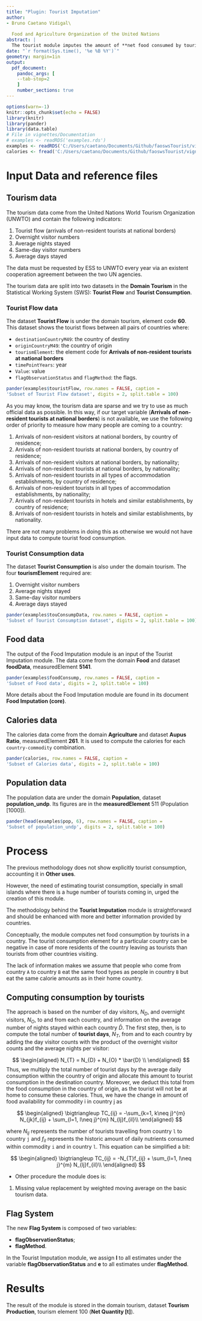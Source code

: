 ```yaml
---
title: "Plugin: Tourist Imputation"
author:
- Bruno Caetano Vidigal\
  
  Food and Agriculture Organization of the United Nations
abstract: |
  The tourist module imputes the amount of **net food consumed by tourists [t]**. It takes into account the number of  tourists visiting a country, their average stay and their consumption patterns to estimate tourist consumption. This correction is small for most countries. However, countries with small populations and large tourist volume could be significantly impacted by tourism. All tables and graphs present in this documentation are just examples. More details on the data are given in the code.
date: "`r format(Sys.time(), '%e %B %Y')`"
geometry: margin=1in
output:
  pdf_document:
    pandoc_args: [
    --tab-stop=2
    ]
    number_sections: true
---
```


```r
options(warn=-1)
knitr::opts_chunk$set(echo = FALSE)
library(knitr)
library(pander)
library(data.table)
# File in vignettes/Documentation
# examples <- readRDS('examples.rds')
examples <- readRDS('C:/Users/caetano/Documents/Github/faoswsTourist/vignettes/tourismExample.rds')
calories <- fread('C:/Users/caetano/Documents/Github/faoswsTourist/vignettes/calories.csv')
```

# Input Data and reference files

## Tourism data

The tourism data come from the United Nations World Tourism Organization (UNWTO) and contain the following indicators:

1. Tourist flow (arrivals of non-resident tourists at national borders)
2. Overnight visitor numbers
3. Average nights stayed
4. Same-day visitor numbers
5. Average days stayed

The data must be requested by ESS to UNWTO every year via an existent cooperation agreement between the two UN agencies.

The tourism data are split into two datasets in the **Domain Tourism** in the Statistical Working System (SWS): **Tourist Flow** and **Tourist Consumption**.

### Tourist Flow data

The dataset **Tourist Flow** is under the domain tourism, element code **60**. This dataset shows the tourist flows between all pairs of countries where:

- `destinationCountryM49`: the country of destiny
- `originCountryM49`: the country of origin
- `tourismElement`: the element code for **Arrivals of non-resident tourists at national borders**
- `timePointYears`: year
- `Value`: value
- `flagObservationStatus` and `flagMethod`: the flags. 

```r
pander(examples$touristFlow, row.names = FALSE, caption =
'Subset of Tourist Flow dataset', digits = 2, split.table = 100)
```

As you may know, the tourism data are sparse and we try to use as much official data as possible. In this way, if our target variable (**Arrivals of non-resident tourists at national borders**) is not available, we use the following order of priority to measure how many people are coming to a country:

1. Arrivals of non-resident visitors at national borders, by country of residence;
2. Arrivals of non-resident tourists at national borders, by country of residence;
3. Arrivals of non-resident visitors at national borders, by nationality;
4. Arrivals of non-resident tourists at national borders, by nationality;
5. Arrivals of non-resident tourists in all types of accommodation establishments, by country of residence; 
6. Arrivals of non-resident tourists in all types of accommodation establishments, by nationality;
7. Arrivals of non-resident tourists in hotels and similar establishments, by country of residence; 
8. Arrivals of non-resident tourists in hotels and similar establishments, by nationality.

There are not many problems in doing this as otherwise we would not have input data to compute tourist food consumption.

### Tourist Consumption data

The dataset **Tourist Consumption** is also under the domain tourism. The four **tourismElement** required are: 

1. Overnight visitor numbers
2. Average nights stayed 
3. Same-day visitor numbers 
4. Average days stayed

```r
pander(examples$touConsumpData, row.names = FALSE, caption =
'Subset of Tourist Consumption dataset', digits = 2, split.table = 100)
```

## Food data

The output of the Food Imputation module is an input of the Tourist Imputation module. The data come from the domain **Food** and dataset **foodData**, measuredElement **5141**. 

```r
pander(examples$foodConsump, row.names = FALSE, caption =
'Subset of Food data', digits = 2, split.table = 100)
```

More details about the Food Imputation module are found in its document **Food Imputation (core)**.

## Calories data

The calories data come from the domain **Agriculture** and dataset **Aupus Ratio**, measuredElement **261**. It is used to compute the calories for each `country-commodity` combination. 

```r
pander(calories, row.names = FALSE, caption =
'Subset of Calories data', digits = 2, split.table = 100)
```


## Population data

The population data are under the domain **Population**, dataset **population_undp**. Its figures are in the **measuredElement** 511 (Population [1000]).

```r
pander(head(examples$pop, 6), row.names = FALSE, caption =
'Subset of population_undp', digits = 2, split.table = 100)
```

# Process

The previous methodology does not show explicitly tourist consumption, accounting it in **Other uses**.

However, the need of estimating tourist consumption, specially in small islands where there is a huge number of tourists coming in, urged the creation of this module.

The methodology behind the **Tourist Imputation** module is straightforward and should be enhanced with more and better information provided by countries.

Conceptually, the module computes net food consumption by tourists in a country. The tourist consumption element for a particular country can be negative in case of more residents of the country leaving as tourists than tourists from other countries visiting.

The lack of information makes we assume that people who come from country `A` to country `B` eat the same food types as people in country `B` but eat the same calorie amounts as in their home country.

## Computing consumption by tourists

The approach is based on the number of day visitors, $N_{D}$, and overnight visitors, $N_{O}$, to and from each country, and information on the average number of nights stayed within each country $\bar{D}$. The first step, then, is to compute the total number of **tourist days**, $N_T$, from and to each country by adding the day visitor counts with the product of the overnight visitor counts and the average nights per visitor:


$$
\begin{aligned}
N_{T} = N_{D} + N_{O} * \bar{D} \\
\end{aligned}
$$
Thus, we multiply the total number of tourist days by the average daily consumption within the country of origin and allocate this amount to tourist consumption in the destination country.  Moreover, we deduct this total from the food consumption in the country of origin, as the tourist will not be at home to consume these calories.  Thus, we have the change in amount of food availability for commodity i in country j as

$$
\begin{aligned}
\bigtriangleup TC_{ij} = -\sum_{k=1, k\neq j}^{m} N_{jk}f_{ij} + \sum_{l=1, l\neq j}^{m} N_{lj}f_{il}\\
\end{aligned}
$$

where $N_{lj}$ represents the number of tourists travelling from country `l` to country `j` and $f_{il}$ represents the historic amount of daily nutrients consumed within commodity `i` and in country `l`. This equation can be simplified a bit:

$$
\begin{aligned}
\bigtriangleup TC_{ij} = -N_{T}f_{ij} + \sum_{l=1, l\neq j}^{m} N_{lj}f_{il}\\
\end{aligned}
$$

- Other procedure the module does is:
1. Missing value replacement by weighted moving average on the basic tourism data.


## Flag System

The new **Flag System** is composed of two variables:

- **flagObservationStatus**;
- **flagMethod**.

In the Tourist Imputation module, we assign **I** to all estimates under the variable **flagObservationStatus** and **e** to all estimates under **flagMethod**.

# Results

The result of the module is stored in the domain tourism, dataset **Tourism Production**, tourism element 100 (**Net Quantity [t]**).



